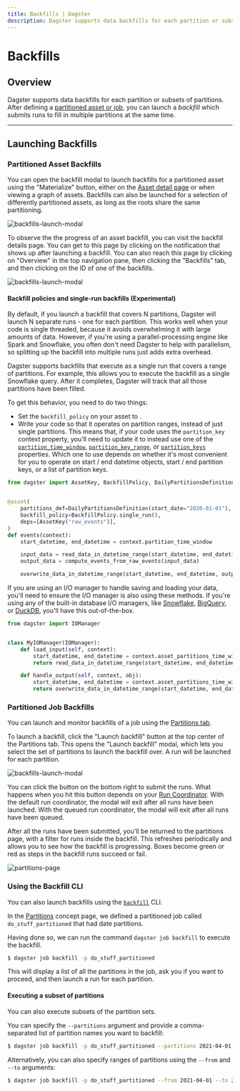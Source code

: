 ```yaml
---
title: Backfills | Dagster
description: Dagster supports data backfills for each partition or subsets of partitions.
---
```


# Backfills

## Overview

Dagster supports data backfills for each partition or subsets of partitions. After defining a [partitioned asset or job](/concepts/partitions-schedules-sensors/partitions), you can launch a _backfill_ which submits runs to fill in multiple partitions at the same time.

---

## Launching Backfills

### Partitioned Asset Backfills

You can open the backfill modal to launch backfills for a partitioned asset using the "Materialize" button, either on the [Asset detail page](https://docs.dagster.io/concepts/partitions-schedules-sensors/partitions#materializing-partitioned-assets) or when viewing a graph of assets. Backfills can also be launched for a selection of differently partitioned assets, as long as the roots share the same partitioning.

<Image
alt="backfills-launch-modal"
src="/images/concepts/assets/asset-backfill-partition-selection-modal.png"
width={856}
height={689}
/>

To observe the the progress of an asset backfill, you can visit the backfill details page. You can get to this page by clicking on the notification that shows up after launching a backfill. You can also reach this page by clicking on "Overview" in the top navigation pane, then clicking the "Backfills" tab, and then clicking on the ID of one of the backfills.

<Image
alt="backfills-launch-modal"
src="/images/concepts/assets/asset-backfill-details-page.png"
width={1737}
height={335}
/>

#### Backfill policies and single-run backfills (Experimental)

By default, if you launch a backfill that covers N partitions, Dagster will launch N separate runs - one for each partition. This works well when your code is single threaded, because it avoids overwhelming it with large amounts of data. However, if you're using a parallel-processing engine like Spark and Snowflake, you often don't need Dagster to help with parallelism, so splitting up the backfill into multiple runs just adds extra overhead.

Dagster supports backfills that execute as a single run that covers a range of partitions. For example, this allows you to execute the backfill as a single Snowflake query. After it completes, Dagster will track that all those partitions have been filled.

To get this behavior, you need to do two things:

- Set the `backfill_policy` on your asset to <PyObject object="BackfillPolicy" method="single_run" />.
- Write your code so that it operates on partition ranges, instead of just single partitions. This means that, if your code uses the `partition_key` context property, you'll need to update it to instead use one of the [`partition_time_window`](/\_apidocs/execution#dagster.OpExecutionContext.partition_time_window), [`partition_key_range`](/\_apidocs/execution#dagster.OpExecutionContext.partition_key_range), or [`partition_keys`](/\_apidocs/execution#dagster.OpExecutionContext.partition_keys) properties. Which one to use depends on whether it's most convenient for you to operate on start / end datetime objects, start / end partition keys, or a list of partition keys.

```python file=/concepts/partitions_schedules_sensors/backfills/single_run_backfill_asset.py startafter=start_marker endbefore=end_marker
from dagster import AssetKey, BackfillPolicy, DailyPartitionsDefinition, asset


@asset(
    partitions_def=DailyPartitionsDefinition(start_date="2020-01-01"),
    backfill_policy=BackfillPolicy.single_run(),
    deps=[AssetKey("raw_events")],
)
def events(context):
    start_datetime, end_datetime = context.partition_time_window

    input_data = read_data_in_datetime_range(start_datetime, end_datetime)
    output_data = compute_events_from_raw_events(input_data)

    overwrite_data_in_datetime_range(start_datetime, end_datetime, output_data)
```

If you are using an I/O manager to handle saving and loading your data, you'll need to ensure the I/O manager is also using these methods. If you're using any of the built-in database I/O managers, like [Snowflake](/integrations/snowflake), [BigQuery](/integrations/bigquery), or [DuckDB](/\_apidocs/libraries/dagster-duckdb), you'll have this out-of-the-box.

```python file=/concepts/partitions_schedules_sensors/backfills/single_run_backfill_io_manager.py startafter=start_marker endbefore=end_marker
from dagster import IOManager


class MyIOManager(IOManager):
    def load_input(self, context):
        start_datetime, end_datetime = context.asset_partitions_time_window
        return read_data_in_datetime_range(start_datetime, end_datetime)

    def handle_output(self, context, obj):
        start_datetime, end_datetime = context.asset_partitions_time_window
        return overwrite_data_in_datetime_range(start_datetime, end_datetime, obj)
```

### Partitioned Job Backfills

You can launch and monitor backfills of a job using the [Partitions tab](/concepts/partitions-schedules-sensors/partitioned-op-jobs#partitions-in-the-dagster-ui).

To launch a backfill, click the "Launch backfill" button at the top center of the Partitions tab. This opens the "Launch backfill" modal, which lets you select the set of partitions to launch the backfill over. A run will be launched for each partition.

<!-- This was generated from go/prod -->

<Image
alt="backfills-launch-modal"
src="/images/concepts/partitions-schedules-sensors/backfills-launch-modal.png"
width={3808}
height={2414}
/>

You can click the button on the bottom right to submit the runs. What happens when you hit this button depends on your [Run Coordinator](/deployment/run-coordinator). With the default run coordinator, the modal will exit after all runs have been launched. With the queued run coordinator, the modal will exit after all runs have been queued.

After all the runs have been submitted, you'll be returned to the partitions page, with a filter for runs inside the backfill. This refreshes periodically and allows you to see how the backfill is progressing. Boxes become green or red as steps in the backfill runs succeed or fail.

<Image
alt="partitions-page"
src="/images/concepts/partitions-schedules-sensors/partitions-page.png"
width={3808}
height={2414}
/>

### Using the Backfill CLI

You can also launch backfills using the [`backfill`](/\_apidocs/cli#dagster-pipeline-backfill) CLI.

In the [Partitions](/concepts/partitions-schedules-sensors/partitioned-op-jobs#date-partitioned-job) concept page, we defined a partitioned job called `do_stuff_partitioned` that had date partitions.

Having done so, we can run the command `dagster job backfill` to execute the backfill.

```bash
$ dagster job backfill -p do_stuff_partitioned
```

This will display a list of all the partitions in the job, ask you if you want to proceed, and then launch a run for each partition.

#### Executing a subset of partitions

You can also execute subsets of the partition sets.

You can specify the `--partitions` argument and provide a comma-separated list of partition names you want to backfill:

```bash
$ dagster job backfill -p do_stuff_partitioned --partitions 2021-04-01,2021-04-02
```

Alternatively, you can also specify ranges of partitions using the `--from` and `--to` arguments:

```bash
$ dagster job backfill -p do_stuff_partitioned --from 2021-04-01 --to 2021-05-01
```
